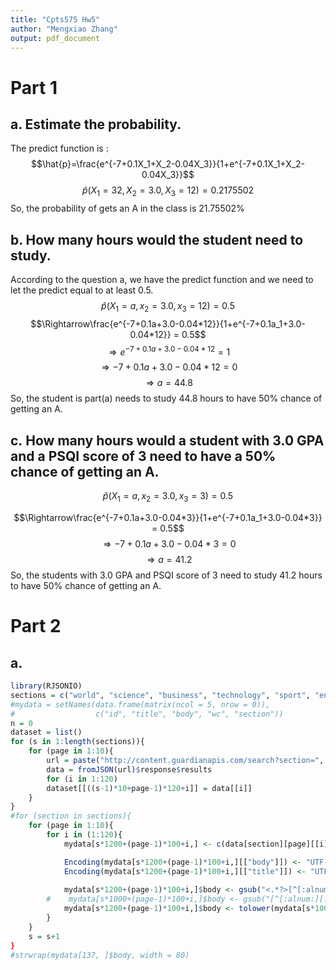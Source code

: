 ```yaml
---
title: "Cpts575 Hw5"
author: "Mengxiao Zhang"
output: pdf_document
---
```

# Part 1
##  a. Estimate the probability.
The predict function is :
$$\hat{p}=\frac{e^{-7+0.1X_1+X_2-0.04X_3}}{1+e^{-7+0.1X_1+X_2-0.04X_3}}$$
$$\hat{p}(X_1=32,X_2=3.0,X_3=12)=0.2175502$$
So, the probability of gets an A in the class is 21.75502%

##  b. How many hours would the student need to study.
According to the question a, we have the predict function and we need to 
let the predict equal to at least 0.5.
$$\hat{p}(X_1=a, x_2=3.0, x_3=12)=0.5$$
$$\Rightarrow\frac{e^{-7+0.1a+3.0-0.04*12}}{1+e^{-7+0.1a_1+3.0-0.04*12}} = 0.5$$
$$\Rightarrow e^{-7+0.1a+3.0-0.04*12} = 1$$
$$\Rightarrow -7+0.1a+3.0-0.04*12 = 0$$
$$\Rightarrow a = 44.8$$
So, the student is part(a) needs to study 44.8 hours to have 50% chance of getting an A.

##  c. How many hours would a student with 3.0 GPA and a PSQI score of 3 need to have a 50% chance of getting an A.
$$\hat{p}(X_1=a, x_2=3.0, x_3=3)=0.5$$

$$\Rightarrow\frac{e^{-7+0.1a+3.0-0.04*3}}{1+e^{-7+0.1a_1+3.0-0.04*3}} = 0.5$$
$$\Rightarrow -7+0.1a+3.0-0.04*3 = 0$$
$$\Rightarrow a = 41.2$$
So, the students with 3.0 GPA and PSQI score of 3 need to study 41.2 hours to have 50% chance of getting an A.

# Part 2
##  a.
```r
library(RJSONIO)
sections = c("world", "science", "business", "technology", "sport", "environment")
#mydata = setNames(data.frame(matrix(ncol = 5, nrow = 0)),
#                  c("id", "title", "body", "wc", "section"))
n = 0
dataset = list()
for (s in 1:length(sections)){
    for (page in 1:10){
        url = paste("http://content.guardianapis.com/search?section=", sections[s], "&lang=en&show-fields=wordcount%2Cbody&page=", page, "&page-size=120&api-key=14453543-e613-4acb-a757-e79000c47ca9", sep="")
        data = fromJSON(url)$response$results
        for (i in 1:120)
        dataset[[((s-1)*10+page-1)*120+i]] = data[[i]]
    }
}
#for (section in sections){
    for (page in 1:10){
        for i in (1:120){
            mydata[s*1200+(page-1)*100+i,] <- c(data[section][page][[i]]$id, data[section][page][[i]]$webTitle, data[section][page][[i]]$fields[[1]], data[section][page][[i]]$fields[[2]],  data[section][page][[i]]$sectionId)

            Encoding(mydata[s*1200+(page-1)*100+i,][["body"]]) <- "UTF-8"
            Encoding(mydata[s*1200+(page-1)*100+i,][["title"]]) <- "UTF-8"
        
            mydata[s*1200+(page-1)*100+i,]$body <- gsub("<.*?>[^[:alnum:][:space:]]", "", mydata[s*1000+(page-1)*100+i,][["body"]])
        #    mydata[s*1000+(page-1)*100+i,]$body <- gsub("[^[:alnum:][:space:]]","", mydata[s*1000+(page-1)*100+i,][["body"]])
            mydata[s*1200+(page-1)*100+i,]$body <- tolower(mydata[s*1000+(page-1)*100+i,][["body"]])
        }
    }
    s = s+1
}
#strwrap(mydata[137, ]$body, width = 80)
```

